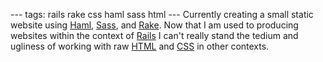 ---
tags: rails rake css haml sass html
---
Currently creating a small static website using [[Haml]], [[Sass]], and [[Rake]]. Now that I am used to producing websites within the context of [[Rails]] I can't really stand the tedium and ugliness of working with raw [[HTML]] and [[CSS]] in other contexts.
